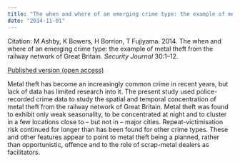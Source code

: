 ```yaml
---
title: "The when and where of an emerging crime type: the example of metal theft from the railway network of Great Britain"
date: "2014-11-01"
---
```


Citation: M Ashby, K Bowers, H Borrion, T Fujiyama. 2014. The when and where of an emerging crime type: the example of metal theft from the railway network of Great Britain. _Security Journal_ 30:1--12.

[Published version (open access)](https://doi.org/10.1057/sj.2014.43){.btn .btn-primary}

Metal theft has become an increasingly common crime in recent years, but lack of data has limited research into it. The present study used police-recorded crime data to study the spatial and temporal concentration of metal theft from the railway network of Great Britain. Metal theft was found to exhibit only weak seasonality, to be concentrated at night and to cluster in a few locations close to – but not in – major cities. Repeat-victimisation risk continued for longer than has been found for other crime types. These and other features appear to point to metal theft being a planned, rather than opportunistic, offence and to the role of scrap-metal dealers as facilitators.

